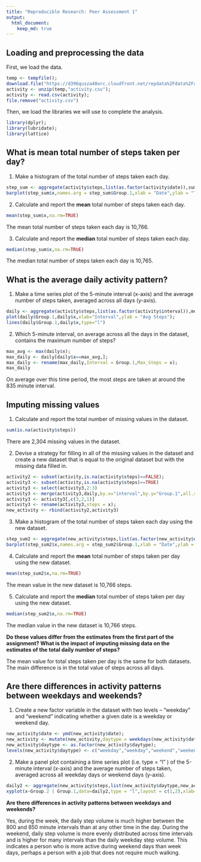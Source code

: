 ```yaml
---
title: "Reproducible Research: Peer Assessment 1"
output: 
  html_document:
    keep_md: true
---
```


## Loading and preprocessing the data

First, we load the data.

```r
temp <- tempfile();
download.file("https://d396qusza40orc.cloudfront.net/repdata%2Fdata%2Factivity.zip",temp);
activity <- unzip(temp,"activity.csv");
activity <- read.csv(activity);
file.remove("activity.csv")
```

Then, we load the libraries we will use to complete the analysis.

```r
library(dplyr);
library(lubridate);
library(lattice)
```

## What is mean total number of steps taken per day?

1. Make a histogram of the total number of steps taken each day.

```r
step_sum <- aggregate(activity$steps,list(as.factor(activity$date)),sum);
barplot(step_sum$x,names.arg = step_sum$Group.1,xlab = "Date",ylab = "Total Steps")
```

2. Calculate and report the **mean** total number of steps taken each day.

```r
mean(step_sum$x,na.rm=TRUE)
```

The mean total number of steps taken each day is 10,766.

3. Calculate and report the **median** total number of steps taken each day.

```r
median(step_sum$x,na.rm=TRUE)
```

The median total number of steps taken each day is 10,765.

## What is the average daily activity pattern?

1. Make a time series plot of the 5-minute interval (x-axis) and the average number of steps taken, averaged across all days (y-axis).

```r
daily <- aggregate(activity$steps,list(as.factor(activity$interval)),mean,na.rm=TRUE);
plot(daily$Group.1,daily$x,xlab="Interval",ylab = "Avg Steps");
lines(daily$Group.1,daily$x,type="l")
```

2. Which 5-minute interval, on average across all the days in the dataset, contains the maximum number of steps?

```r
max_avg <- max(daily$x);
max_daily <- daily[daily$x==max_avg,];
max_daily <- rename(max_daily,Interval = Group.1,Max_Steps = x);
max_daily
```

On average over this time period, the most steps are taken at around the 835 minute interval.

## Imputing missing values

1. Calculate and report the total number of missing values in the dataset.

```r
sum(is.na(activity$steps))
```

There are 2,304 missing values in the dataset.

2. Devise a strategy for filling in all of the missing values in the dataset and create a new dataset that is equal to the original dataset but with the missing data filled in.

```r
activity2 <- subset(activity,is.na(activity$steps)==FALSE);
activity3 <- subset(activity,is.na(activity$steps)==TRUE)
activity3 <- select(activity3,2:3)
activity3 <- merge(activity3,daily,by.x="interval",by.y="Group.1",all.x=TRUE)
activity3 <- activity3[,c(3,2,1)]
activity3 <- rename(activity3,steps = x);
new_activity <- rbind(activity2,activity3)
```

3. Make a histogram of the total number of steps taken each day using the new dataset.

```r
step_sum2 <- aggregate(new_activity$steps,list(as.factor(new_activity$date)),sum);
barplot(step_sum2$x,names.arg = step_sum2$Group.1,xlab = "Date",ylab = "Total Steps")
```

4. Calculate and report the **mean** total number of steps taken per day using the new dataset. 

```r
mean(step_sum2$x,na.rm=TRUE)
```

The mean value in the new dataset is 10,766 steps. 

5. Calculate and report the **median** total number of steps taken per day using the new dataset.

```r
median(step_sum2$x,na.rm=TRUE)
```

The median value in the new dataset is 10,766 steps.

**Do these values differ from the estimates from the first part of the assignment? What is the impact of imputing missing data on the estimates of the total daily number of steps?**

The mean value for total steps taken per day is the same for both datasets. The main difference is in the total value of steps across all days.

## Are there differences in activity patterns between weekdays and weekends?

1. Create a new factor variable in the dataset with two levels -- "weekday" and "weekend" indicating whether a given date is a weekday or weekend day.

```r
new_activity$date <- ymd(new_activity$date);
new_activity <- mutate(new_activity,daytype = weekdays(new_activity$date));
new_activity$daytype <- as.factor(new_activity$daytype);
levels(new_activity$daytype) <- c("weekday","weekday","weekend","weekend","weekday","weekday","weekday")
```

2. Make a panel plot containing a time series plot (i.e.  type = "l" ) of the 5-minute interval (x-axis) and the average number of steps taken, averaged across all weekday days or weekend days (y-axis).

```r
daily2 <- aggregate(new_activity$steps,list(new_activity$daytype,new_activity$interval),mean,na.rm=TRUE);
xyplot(x~Group.2 | Group.1,data=daily2,type = "l",layout = c(1,2),xlab="Interval",ylab="Avg Steps")
```

**Are there differences in activity patterns between weekdays and weekends?**

Yes, during the week, the daily step volume is much higher between the 800 and 850 minute intervals than at any other time in the day. During the weekend, daily step volume is more evenly distributed across time intervals and is higher for many intervals than the daily weekday step volume. This indicates a person who is more active during weekend days than week days, perhaps a person with a job that does not require much walking.

